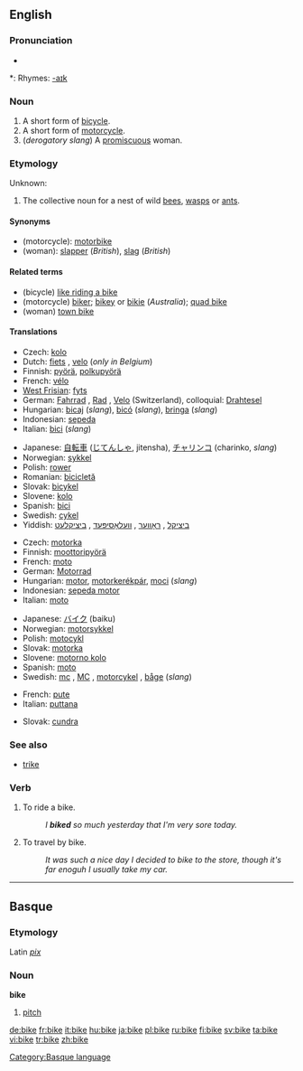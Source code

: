 ==English==
{{wikipedia|dab=bike}}

===Pronunciation===
* {{audio|en-us-bike.ogg|Audio (US)}}

*: Rhymes: [[Rhymes:English:-aɪk|-aɪk]]

===Noun===
{{en-noun}}

# A short form of [[bicycle]].
# A short form of [[motorcycle]].
# (''derogatory slang'') A [[promiscuous]] woman.

===Etymology===
Unknown:

{{en-noun}}
# The collective noun for a nest of wild [[bees]], [[wasps]] or [[ants]].

====Synonyms====
{{rfc-level|Synonyms at L4+ not in L3 POS section}}
* (motorcycle): [[motorbike]]
* (woman): [[slapper]] (''British''), [[slag]] (''British'')

====Related terms====
* (bicycle) [[like riding a bike]]
* (motorcycle) [[biker]]; [[bikey]] or [[bikie]] (''Australia''); [[quad bike]]
* (woman) [[town bike]]

====Translations====
<!--Add short forms only, if possible-->
{{trans-top|bicycle}}
* Czech: [[kolo]] {{n}}
* Dutch: [[fiets]] {{m}}, [[velo]] {{m}} (''only in Belgium'')
* Finnish: [[pyörä]], [[polkupyörä]]
* French: [[vélo]] {{m}}
* [[West Frisian]]: [[fyts]]
* German: [[Fahrrad]] {{n}}, [[Rad#German|Rad]] {{n}}, [[Velo]] {{n}} (Switzerland), colloquial: [[Drahtesel]]
* Hungarian: [[bicaj]] (''slang''), [[bicó]] (''slang''), [[bringa]] (''slang'')
* Indonesian: [[sepeda]]
* Italian: [[bici]] (''slang'') {{f}} <!-- this is the full form and so is not equivalent to "bike": [[bicicletta]] {{f}}-->
{{trans-mid}}
* Japanese: [[自転車]] ([[じてんしゃ]], jitensha), [[チャリンコ]] (charinko, ''slang'')
* Norwegian: [[sykkel]] {{m}}
* Polish: [[rower]] {{m}}
* Romanian: [[bicicletă]] {{f}}
* Slovak: [[bicykel]] {{m}}
* Slovene: [[kolo]] {{n}}
* Spanish: [[bici]] {{f}}
* Swedish: [[cykel]] {{c}}
* Yiddish: [[ביציקל]] {{m}}, [[ראָווער]] {{m}}, [[וועלאָסיפּעד]] {{m}}, [[ביציקלעט]] {{m}}
{{trans-bottom}}

{{trans-top|motorcycle}}
* Czech: [[motorka]] {{f}}
* Finnish: [[moottoripyörä]]
* French: [[moto#French|moto]] {{f}}
* German: [[Motorrad]] {{n}}
* Hungarian: [[motor]], [[motorkerékpár]], [[moci]] (''slang'')
* Indonesian: [[sepeda motor]]
* Italian: [[moto#Italian|moto]] {{f}}
{{trans-mid}}
* Japanese: [[バイク]] (baiku)
* Norwegian: [[motorsykkel]] {{m}}
* Polish: [[motocykl]] {{m}}
* Slovak: [[motorka#Slovak|motorka]] {{f}}
* Slovene: [[motorno kolo]] {{n}}
* Spanish: [[moto#Spanish|moto]] {{f}}
* Swedish: [[mc]] {{c}}, [[MC]] {{c}}, [[motorcykel]] {{c}}, [[båge]] {{c}} (''slang'')
{{trans-bottom}}

{{trans-top|promiscuous woman}}
* French: [[pute]] {{f}}
* Italian: [[puttana]] {{f}}
{{trans-mid}}
* Slovak: [[cundra]] {{f}}
{{trans-bottom}}

===See also===
* [[trike]]

===Verb===
{{en-verb|bikes|biking|biked|biked}}

# To ride a bike.
#: ''I '''biked''' so much yesterday that I'm very sore today.''
# To travel by bike.
#: ''It was such a nice day I decided to bike to the store, though it's far enoguh I usually take my car.''

----

==Basque==

===Etymology===
Latin ''[[pix]]''

===Noun===
'''bike'''

# [[pitch]]

[[Category:Basque language]]

[[de:bike]]
[[fr:bike]]
[[it:bike]]
[[hu:bike]]
[[ja:bike]]
[[pl:bike]]
[[ru:bike]]
[[fi:bike]]
[[sv:bike]]
[[ta:bike]]
[[vi:bike]]
[[tr:bike]]
[[zh:bike]]